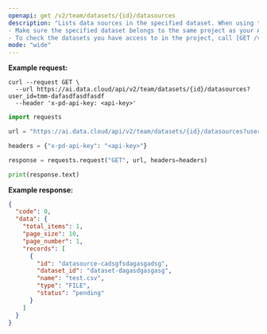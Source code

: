 ```yaml
---
openapi: get /v2/team/datasets/{id}/datasources
description: "Lists data sources in the specified dataset. When using this endpoint:
- Make sure the specified dataset belongs to the same project as your API key.
- To check the datasets you have access to in the project, call [GET /v2/team/datasets](/api-reference/v2/list-datasets)."
mode: "wide"
---
```



**Example request:**
<CodeGroup>
```curl cURL
curl --request GET \
  --url https://ai.data.cloud/api/v2/team/datasets/{id}/datasources?user_id=tmm-dafasdfasdfasdf
  --header 'x-pd-api-key: <api-key>'
```

```python Python
import requests

url = "https://ai.data.cloud/api/v2/team/datasets/{id}/datasources?user_id=tmm-dafasdfasdfasdf"

headers = {"x-pd-api-key": "<api-key>"}

response = requests.request("GET", url, headers=headers)

print(response.text)
```
</CodeGroup>

**Example response:**

```json 200
{
  "code": 0,
  "data": {
    "total_items": 1,
    "page_size": 10,
    "page_number": 1,
    "records": [
      {
        "id": "datasource-cadsgfsdagasgadsg",
        "dataset_id": "dataset-dagasdgasgasg",
        "name": "test.csv",
        "type": "FILE",
        "status": "pending"
      }
    ]
  }
}
```
